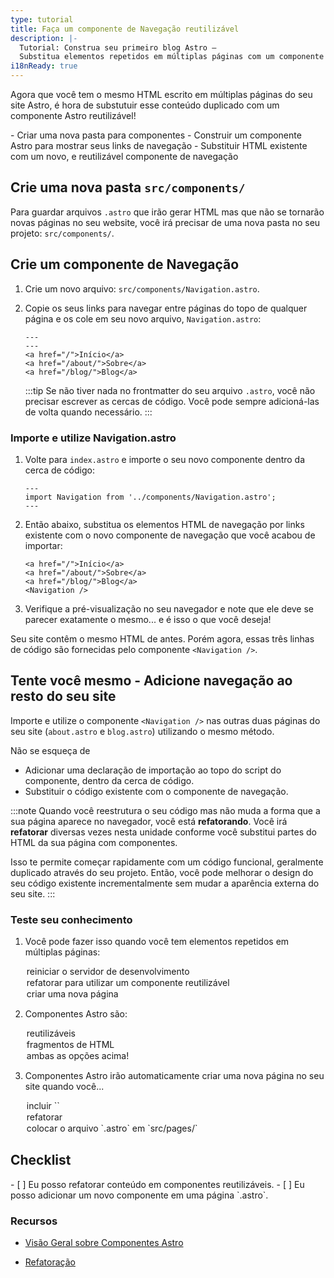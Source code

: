```yaml
---
type: tutorial
title: Faça um componente de Navegação reutilizável
description: |-
  Tutorial: Construa seu primeiro blog Astro —
  Substitua elementos repetidos em múltiplas páginas com um componente reutilizável
i18nReady: true
---
```


Agora que você tem o mesmo HTML escrito em múltiplas páginas do seu site Astro, é hora de substutuir esse conteúdo duplicado com um componente Astro reutilizável!

<PreCheck>
  - Criar uma nova pasta para componentes
  - Construir um componente Astro para mostrar seus links de navegação
  - Substituir HTML existente com um novo, e reutilizável componente de navegação
</PreCheck>

## Crie uma nova pasta `src/components/`

Para guardar arquivos `.astro` que irão gerar HTML mas que não se tornarão novas páginas no seu website, você irá precisar de uma nova pasta no seu projeto: `src/components/`. 


## Crie um componente de Navegação

1. Crie um novo arquivo: `src/components/Navigation.astro`.

2. Copie os seus links para navegar entre páginas do topo de qualquer página e os cole em seu novo arquivo, `Navigation.astro`:

    ```astro title="src/components/Navigation.astro" "---"
    ---
    ---
    <a href="/">Início</a>
    <a href="/about/">Sobre</a>
    <a href="/blog/">Blog</a>
    ```
    :::tip
    Se não tiver nada no frontmatter do seu arquivo `.astro`, você não precisar escrever as cercas de código. Você pode sempre adicioná-las de volta quando necessário.
    :::

### Importe e utilize Navigation.astro

1. Volte para `index.astro` e importe o seu novo componente dentro da cerca de código:

    ```astro title="src/pages/index.astro"
    ---
    import Navigation from '../components/Navigation.astro';
    ---
    ```

2. Então abaixo, substitua os elementos HTML de navegação por links existente com o novo componente de navegação que você acabou de importar:

    ```astro title="src/pages/index.astro" del={1-3} ins={4}
    <a href="/">Início</a>
    <a href="/about/">Sobre</a>
    <a href="/blog/">Blog</a>
    <Navigation />
    ```

3. Verifique a pré-visualização no seu navegador e note que ele deve se parecer exatamente o mesmo... e é isso o que você deseja! 

Seu site contêm o mesmo HTML de antes. Porém agora, essas três linhas de código são fornecidas pelo componente
`<Navigation />`. 

<Box icon="puzzle-piece">

## Tente você mesmo - Adicione navegação ao resto do seu site

Importe e utilize o componente `<Navigation />` nas outras duas páginas do seu site (`about.astro` e `blog.astro`) utilizando o mesmo método.

Não se esqueça de
- Adicionar uma declaração de importação ao topo do script do componente, dentro da cerca de código.
- Substituir o código existente com o componente de navegação.

</Box>

:::note
Quando você reestrutura o seu código mas não muda a forma que a sua página aparece no navegador, você está **refatorando**. Você irá **refatorar** diversas vezes nesta unidade conforme você substitui partes do HTML da sua página com componentes. 

Isso te permite começar rapidamente com um código funcional, geralmente duplicado através do seu projeto. Então, você pode melhorar o design do seu código existente incrementalmente sem mudar a aparência externa do seu site.
:::



<Box icon="question-mark">

### Teste seu conhecimento



1. Você pode fazer isso quando você tem elementos repetidos em múltiplas páginas:
    <MultipleChoice>
      <Option>
        reiniciar o servidor de desenvolvimento
      </Option>
      <Option isCorrect>
        refatorar para utilizar um componente reutilizável
      </Option>
      <Option>
        criar uma nova página
      </Option>
    </MultipleChoice>

2. Componentes Astro são:
    <MultipleChoice>
      <Option>
        reutilizáveis
      </Option>
      <Option>
        fragmentos de HTML
      </Option>
      <Option isCorrect>
        ambas as opções acima!
      </Option>
    </MultipleChoice>

3. Componentes Astro irão automaticamente criar uma nova página no seu site quando você...
    <MultipleChoice>
      <Option>
        incluir `<html></html>`
      </Option>
      <Option>
        refatorar
      </Option>
      <Option isCorrect>
        colocar o arquivo `.astro` em `src/pages/`
      </Option>
    </MultipleChoice>
</Box>

<Box icon="check-list">

## Checklist

<Checklist>
- [ ] Eu posso refatorar conteúdo em componentes reutilizáveis.
- [ ] Eu posso adicionar um novo componente em uma página `.astro`.
</Checklist>

</Box>

### Recursos 

- [Visão Geral sobre Componentes Astro](/pt-br/basics/astro-components/)

- [Refatoração](https://refactoring.com/) <Badge class="neutral-badge" text="externo" />

